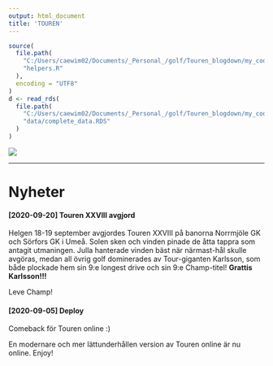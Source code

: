 ```yaml
---
output: html_document
title: 'TOUREN'
---
```

```r
source(
  file.path(
    "C:/Users/caewim02/Documents/_Personal_/golf/Touren_blogdown/my_code",
    "helpers.R"
  ),
  encoding = "UTF8"
)
d <- read_rds(
  file.path(
    "C:/Users/caewim02/Documents/_Personal_/golf/Touren_blogdown/my_code",
    "data/complete_data.RDS"
  )
)
```

![](/img/logo/logo200.gif)

<hr>

# Nyheter


#### [2020-09-20] Touren XXVIII avgjord
Helgen 18-19 september avgjordes Touren XXVIII på banorna Norrmjöle GK och 
Sörfors GK i Umeå. Solen sken och vinden pinade de åtta tappra som antagit
utmaningen. Julla hanterade vinden bäst när närmast-hål skulle avgöras, medan 
all övrig golf dominerades av Tour-giganten Karlsson, som både plockade hem 
sin 9:e longest drive och sin 9:e Champ-titel! **Grattis Karlsson!!!**

Leve Champ!


#### [2020-09-05] Deploy
Comeback för Touren online :)

En modernare och mer lättunderhållen version av Touren online är nu online.
Enjoy!
